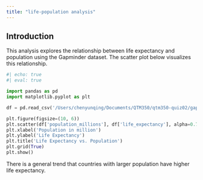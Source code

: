 ```yaml
---
title: "life-population analysis"
---
```

## Introduction

This analysis explores the relationship between life expectancy and population using the Gapminder dataset. The scatter plot below visualizes this relationship.

```python
#| echo: true
#| eval: true

import pandas as pd
import matplotlib.pyplot as plt

df = pd.read_csv('/Users/chenyunqing/Documents/QTM350/qtm350-quiz02/gapminder.csv')

plt.figure(figsize=(10, 6))
plt.scatter(df['population_millions'], df['life_expectancy'], alpha=0.7, edgecolor='k')
plt.xlabel('Population in million')
plt.ylabel('Life Expectancy')
plt.title('Life Expectancy vs. Population')
plt.grid(True)
plt.show()
```

There is a general trend that countries wiith larger population have higher life expectancy.